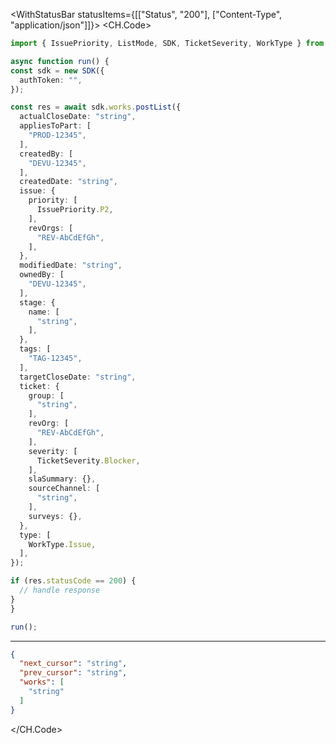 

<WithStatusBar statusItems={[["Status", "200"], ["Content-Type", "application/json"]]}>
  <CH.Code>
  ```typescript PostList.ts
  import { IssuePriority, ListMode, SDK, TicketSeverity, WorkType } from "devrev/sdk";

async function run() {
  const sdk = new SDK({
    authToken: "",
  });

  const res = await sdk.works.postList({
    actualCloseDate: "string",
    appliesToPart: [
      "PROD-12345",
    ],
    createdBy: [
      "DEVU-12345",
    ],
    createdDate: "string",
    issue: {
      priority: [
        IssuePriority.P2,
      ],
      revOrgs: [
        "REV-AbCdEfGh",
      ],
    },
    modifiedDate: "string",
    ownedBy: [
      "DEVU-12345",
    ],
    stage: {
      name: [
        "string",
      ],
    },
    tags: [
      "TAG-12345",
    ],
    targetCloseDate: "string",
    ticket: {
      group: [
        "string",
      ],
      revOrg: [
        "REV-AbCdEfGh",
      ],
      severity: [
        TicketSeverity.Blocker,
      ],
      slaSummary: {},
      sourceChannel: [
        "string",
      ],
      surveys: {},
    },
    type: [
      WorkType.Issue,
    ],
  });

  if (res.statusCode == 200) {
    // handle response
  }
}

run();
  ```
  ---

  ```json Example Response
  {
    "next_cursor": "string",
    "prev_cursor": "string",
    "works": [
      "string"
    ]
  }
  ```
  </CH.Code>
</WithStatusBar>
